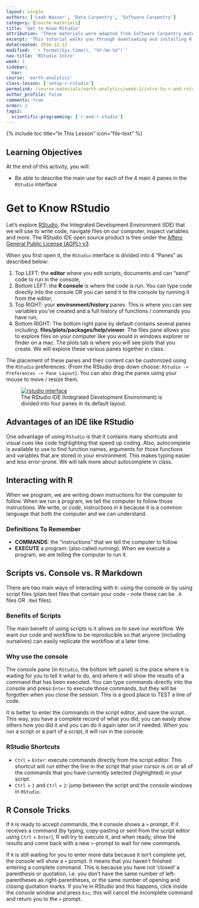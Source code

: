 ```yaml
---
layout: single
authors: ['Leah Wasser', 'Data Carpentry', 'Software Carpentry']
category: [course-materials]
title: 'Get to Know RStudio'
attribution: 'These materials were adapted from Software Carpentry materials by Earth Lab.'
excerpt: 'This tutorial walks you through downloading and installing R and RStudio on your computer.'
dateCreated: 2016-12-12
modified: '`r format(Sys.time(), "%Y-%m-%d")`'
nav-title: 'RStudio Intro'
week: 1
sidebar:
  nav:
course: 'earth-analytics'
class-lesson: ['setup-r-rstudio']
permalink: /course-materials/earth-analytics/week-1/intro-to-r-and-rstudio/
author_profile: false
comments: true
order: 2
tags2:
  scientific-programming: ['r-and-r-studio']    
---
```


{% include toc title="In This Lesson" icon="file-text" %}


<div class='notice--success' markdown="1">

## <i class="fa fa-graduation-cap" aria-hidden="true"></i> Learning Objectives
At the end of this activity, you will:

* Be able to describe the main use for each of the 4 main 4 panes in the `RStudio` interface

</div>

# Get to Know RStudio

Let's explore [RStudio](https://www.rstudio.com/), the Integrated Development
Environment (IDE) that we will use to write code, navigate files on our computer,
inspect variables and more. The RStudio IDE open source product is free under the [Affero General Public License (AGPL) v3](https://www.gnu.org/licenses/agpl-3.0.en.html).

When you first open it, the `RStudio` interface is divided into 4 "Panes" as
described below:

1. Top LEFT: the **editor** where you edit scripts, documents and can "send" code to run in the console,
2. Bottom LEFT: the **R console** is where the code is run. You can type code directly into the console OR you can send it to the console by running it from the editor,
3. Top RIGHT: your **environment/history** panes. This is where you can see variables you've created and a full history of functions / commands you have run,
4. Bottom RIGHT: The bottom right pane by default contains several panes including:
**files/plots/packages/help/viewer**. The files pane allows you to explore files on your computer like you would in windows explorer or finder on a mac. The plots tab is where you will see plots that you create. We will explore these various panes together in class.

The placement of these panes and their content can be customized using the `RStudio`
preferences: (From the RStudio drop down choose: `RStudio -> Preferences -> Pane Layout`).
You can also drag the panes using your mouse to move / resize them.

<figure>
	<a href="{{ site.baseurl }}/images/course-materials/earth-analytics/week-2/get-to-know-r/rstudio-interface.png">
	<img src="{{ site.baseurl }}/images/course-materials/earth-analytics/week-2/get-to-know-r/rstudio-interface.png" alt="rstudio interface">
	</a>
	<figcaption>The RStudio IDE (Integrated Development Environment) is divided into
  four panes in its default layout.
	</figcaption>
</figure>

## Advantages of an IDE like RStudio
One advantage of
using `RStudio` is that it contains many shortcuts and visual cues like code
highlighting that speed up coding. Also, autocomplete is available to use to find
function names, arguments for those functions and variables that are stored
in your environment. This makes typing easier and less error-prone. We will talk
more about autocomplete in class.

## Interacting with R

When we program, we are writing down instructions for the computer to
follow. When we run a program, we tell the computer to follow those instructions.
We write, or *code*, instructions in `R` because it is a common language that
both the computer and we can understand.

### Definitions To Remember

* **COMMANDS**: the "instructions" that we tell the computer to follow
* **EXECUTE** a program: (also called *running*). When we execute a program, we
are telling the computer to run it.

## Scripts vs. Console vs. R Markdown

There are two main ways of interacting with `R`: using the console or by using
script files (plain text files that contain your code - note these can be `.R` files
OR `.Rmd` files).

### Benefits of Scripts
The main benefit of using scripts is it allows us to save our workflow. We want
our code and workflow to be reproducible so that anyone (including ourselves)
can easily replicate the workflow at a later time.

### Why use the console
The console pane (in `RStudio`, the bottom left panel) is the place where `R` is
waiting for you to tell it what to do, and where it will show the results of a
command that has been executed. You can type commands directly into the console
and press `Enter` to execute those commands, but they will be forgotten when you
close the session. This is a good place to TEST a line of code.

It is better to enter the commands in the script editor, and
save the script. This way, you have a complete record of what you did, you can
easily show others how you did it and you can do it again later on if needed.
When you run a script or a part of a script, it will run in the console.

### RStudio Shortcuts

* <kbd>`Ctrl`</kbd> + <kbd>`Enter`</kbd>: execute commands directly from the script editor. This shortcut will run either the line in the script that your cursor
is on or all of the commands that you have currently selected (highlighted) in
your script.
* <kbd>`Ctrl`</kbd> + <kbd>`1`</kbd> and <kbd>`Ctrl`</kbd> +
<kbd>`2`</kbd>: jump between the script and the console windows in `RStudio`.

## R Console Tricks

If `R` is ready to accept commands, the `R` console shows a `>` prompt. If it
receives a command (by typing, copy-pasting or sent from the script editor using
<kbd>`Ctrl`</kbd> + <kbd>`Enter`</kbd>), R will try to execute it, and when
ready, show the results and come back with a new `>`-prompt to wait for new
commands.

If `R` is still waiting for you to enter more data because it isn't complete yet,
the console will show a `+` prompt. It means that you haven't finished entering
a complete command. This is because you have not 'closed' a parenthesis or
quotation, i.e. you don't have the same number of left-parentheses as
right-parentheses, or the same number of opening and closing quotation marks. If
you're in RStudio and this happens, click inside the console window and press
`Esc`; this will cancel the incomplete command and return you to the `>` prompt.
